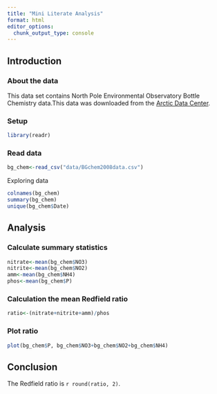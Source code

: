 ```yaml
---
title: "Mini Literate Analysis"
format: html
editor_options: 
  chunk_output_type: console
---
```


## Introduction

### About the data

This data set contains North Pole Environmental Observatory Bottle Chemistry data.This data was downloaded from the [Arctic Data Center](https://arcticdata.io/catalog/view/doi:10.18739/A25T3FZ8X).

### Setup

```r
library(readr)
```

### Read data

```r
bg_chem<-read_csv("data/BGchem2008data.csv")
```

Exploring data
```r
colnames(bg_chem)
summary(bg_chem)
unique(bg_chem$Date)
```

## Analysis

### Calculate summary statistics
```r
nitrate<-mean(bg_chem$NO3)
nitrite<-mean(bg_chem$NO2)
amm<-mean(bg_chem$NH4)
phos<-mean(bg_chem$P)
```

### Calculation the mean Redfield ratio
```r
ratio<-(nitrate+nitrite+amm)/phos
```

### Plot ratio
```r
plot(bg_chem$P, bg_chem$NO3+bg_chem$NO2+bg_chem$NH4)
```

## Conclusion

The Redfield ratio is `r round(ratio, 2)`.